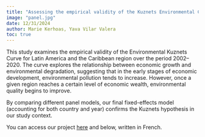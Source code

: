 ```yaml
---
title: "Assessing the empirical validity of the Kuznets Environmental Curve"
image: "panel.jpg"
date: 12/31/2024
author: Marie Kerhoas, Yava Vilar Valera
toc: true
---
```


This study examines the empirical validity of the Environmental Kuznets Curve for Latin America and the Caribbean region over the period 2002–2020. The curve explores the relationship between economic growth and environmental degradation, suggesting that in the early stages of economic development, environmental pollution tends to increase. However, once a given region reaches a certain level of economic wealth, environmental quality begins to improve.

By comparing different panel models, our final fixed-effects model (accounting for both country and year) confirms the Kuznets hypothesis in our study context.

You can access our project [here](panel.pdf) and below, written in French. 


<object data="panel.pdf" type="application/pdf" width="100%" height="100%" style="min-height:50vh;">

</object>
